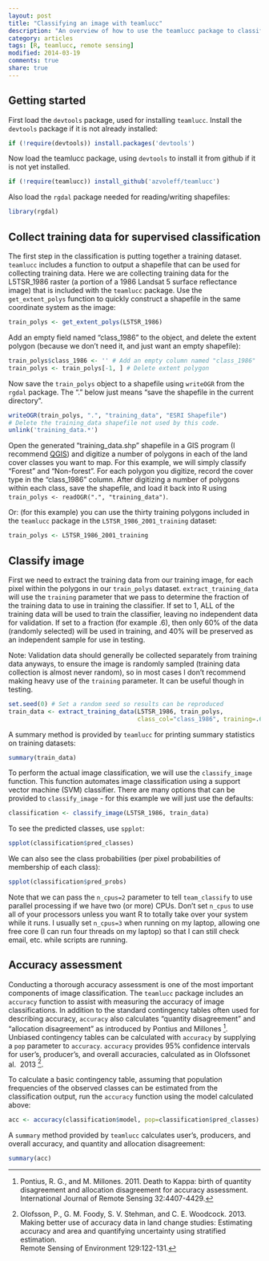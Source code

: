 ```yaml
---
layout: post
title: "Classifying an image with teamlucc"
description: "An overview of how to use the teamlucc package to classify a satellite image"
category: articles
tags: [R, teamlucc, remote sensing]
modified: 2014-03-19
comments: true
share: true
---
```


## Getting started

First load the `devtools` package, used for installing `teamlucc`. Install the 
`devtools` package if it is not already installed:

```r
if (!require(devtools)) install.packages('devtools')
```

Now load the teamlucc package, using `devtools` to install it from github if it 
is not yet installed.

```r
if (!require(teamlucc)) install_github('azvoleff/teamlucc')
```

Also load the `rgdal` package needed for reading/writing shapefiles:

```r
library(rgdal)
```

## Collect training data for supervised classification

The first step in the classification is putting together a training dataset. 
`teamlucc` includes a function to output a shapefile that can be used for 
collecting training data. Here we are collecting training data for the 
L5TSR_1986 raster (a portion of a 1986 Landsat 5 surface reflectance image) 
that is included with the `teamlucc` package. Use the `get_extent_polys` 
function to quickly construct a shapefile in the same coordinate system as the 
image:

```r
train_polys <- get_extent_polys(L5TSR_1986)
```

Add an empty field named "class_1986" to the object, and delete the extent polygon 
(because we don't need it, and just want an empty shapefile):

```r
train_polys$class_1986 <- '' # Add an empty column named "class_1986"
train_polys <- train_polys[-1, ] # Delete extent polygon
```

Now save the `train_polys` object to a shapefile using `writeOGR` from the `rgdal` 
package. The "." below just means "save the shapefile in the current 
directory".

```r
writeOGR(train_polys, ".", "training_data", "ESRI Shapefile")
# Delete the training_data shapefile not used by this code.
unlink('training_data.*')
```

Open the generated "training_data.shp" shapefile in a GIS program (I recommend 
[QGIS](http://www.qgis.org)) and digitize a number of polygons in each of the 
land cover classes you want to map. For this example, we will simply classify 
"Forest" and "Non-forest". For each polygon you digitize, record the cover type 
in the "class_1986" column. After digitizing a number of polygons within each 
class, save the shapefile, and load it back into R using
`train_polys <- readOGR(".", "training_data")`.

Or: (for this example) you can use the thirty training polygons included in the 
`teamlucc` package in the `L5TSR_1986_2001_training` dataset:

```r
train_polys <- L5TSR_1986_2001_training
```

## Classify image

First we need to extract the training data from our training image, 
for each pixel within the polygons in our `train_polys` dataset. 
`extract_training_data` will use the `training` parameter that we pass to 
determine the fraction of the training data to use in training the classifier. 
If set to 1, ALL of the training data will be used to train the classifier, 
leaving no independent data for validation. If set to a fraction (for example 
.6), then only 60% of the data (randomly selected) will be used in training, 
and 40% will be preserved as an independent sample for use in testing.

Note: Validation data should generally be collected separately from training 
data anyways, to ensure the image is randomly sampled (training data collection 
is almost never random), so in most cases I don't recommend making heavy use of 
the `training` parameter. It can be useful though in testing.

```r
set.seed(0) # Set a random seed so results can be reproduced
train_data <- extract_training_data(L5TSR_1986, train_polys, 
                                    class_col="class_1986", training=.6)
```

A summary method is provided by `teamlucc` for printing summary statistics on 
training datasets:

```r
summary(train_data)
```

To perform the actual image classification, we will use the `classify_image` 
function. This function automates image classification using a support vector 
machine (SVM) classifier. There are many options that can be provided to 
`classify_image` - for this example we will just use the defaults:

```r
classification <- classify_image(L5TSR_1986, train_data)
```

To see the predicted classes, use `spplot`:

```r
spplot(classification$pred_classes)
```

We can also see the class probabilities (per pixel probabilities of membership of each class):

```r
spplot(classification$pred_probs)
```

Note that we can pass the `n_cpus=2` parameter to tell 
`team_classify` to use parallel processing if we have two (or more) CPUs. Don't 
set `n_cpus` to use all of your processors unless you want R to totally take 
over your system while it runs. I usually set `n_cpus=3` when running on my 
laptop, allowing one free core (I can run four threads on my laptop) so that I 
can still check email, etc. while scripts are running.

## Accuracy assessment

Conducting a thorough accuracy assessment is one of the most important 
components of image classification. The `teamlucc` package includes an 
`accuracy` function to assist with measuring the accuracy of image 
classifications. In addition to the standard contingency tables often used for 
describing accuracy, `accuracy` also calculates "quantity disagreement" and
"allocation disagreement" as introduced by Pontius and Millones [^1]. Unbiased 
contingency tables can be calculated with `accuracy` by supplying a `pop` 
parameter to `accuracy`. `accuracy` provides 95% confidence intervals for 
user's, producer's, and overall accuracies, calculated as in Olofssonet al. 
2013 [^2].

[^1]:
    Pontius, R. G., and M. Millones. 2011. Death to Kappa: birth of quantity 
    disagreement and allocation disagreement for accuracy assessment.  
    International Journal of Remote Sensing 32:4407-4429.

[^2]:
    Olofsson, P., G. M. Foody, S. V.  Stehman, and C. E. Woodcock. 2013.  
    Making better use of accuracy data in land change studies: Estimating 
    accuracy and area and quantifying uncertainty using stratified estimation.  
    Remote Sensing of Environment 129:122-131.

To calculate a basic contingency table, assuming that population frequencies of 
the observed classes can be estimated from the classification output, run the 
`accuracy` function using the model calculated above:

```r
acc <- accuracy(classification$model, pop=classification$pred_classes)
```

A `summary` method provided by `teamlucc` calculates user's, producers, and 
overall accuracy, and quantity and allocation disagreement:

```r
summary(acc)
```
